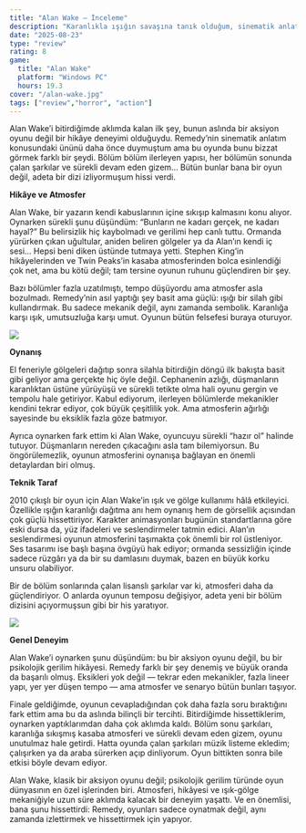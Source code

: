 ```yaml
---
title: "Alan Wake — İnceleme"
description: "Karanlıkla ışığın savaşına tanık olduğum, sinematik anlatımıyla dizi gibi akan, unutulmaz bir gerilim deneyimi. Alan Wake, Remedy’nin oyuncuya hissettirmeyi başardığı nadir yapımlardan biri."
date: "2025-08-23"
type: "review"
rating: 8
game:
  title: "Alan Wake"
  platform: "Windows PC"
  hours: 19.3
cover: "/alan-wake.jpg"
tags: ["review","horror", "action"]
---
```


Alan Wake’i bitirdiğimde aklımda kalan ilk şey, bunun aslında bir aksiyon oyunu değil bir hikâye deneyimi olduğuydu. Remedy’nin sinematik anlatım konusundaki ününü daha önce duymuştum ama bu oyunda bunu bizzat görmek farklı bir şeydi. Bölüm bölüm ilerleyen yapısı, her bölümün sonunda çalan şarkılar ve sürekli devam eden gizem… Bütün bunlar bana bir oyun değil, adeta bir dizi izliyormuşum hissi verdi.

**Hikâye ve Atmosfer**

Alan Wake, bir yazarın kendi kabuslarının içine sıkışıp kalmasını konu alıyor. Oynarken sürekli şunu düşündüm: “Bunların ne kadarı gerçek, ne kadarı hayal?” Bu belirsizlik hiç kaybolmadı ve gerilimi hep canlı tuttu. Ormanda yürürken çıkan uğultular, aniden beliren gölgeler ya da Alan’ın kendi iç sesi… Hepsi beni diken üstünde tutmaya yetti. Stephen King’in hikâyelerinden ve Twin Peaks’in kasaba atmosferinden bolca esinlendiği çok net, ama bu kötü değil; tam tersine oyunun ruhunu güçlendiren bir şey.

Bazı bölümler fazla uzatılmıştı, tempo düşüyordu ama atmosfer asla bozulmadı. Remedy’nin asıl yaptığı şey basit ama güçlü: ışığı bir silah gibi kullandırmak. Bu sadece mekanik değil, aynı zamanda sembolik. Karanlığa karşı ışık, umutsuzluğa karşı umut. Oyunun bütün felsefesi buraya oturuyor.

<img className="rounded-md" src="http://localhost:3000/game-shots/20250820211106_1.jpg"/>

**Oynanış**

El feneriyle gölgeleri dağıtıp sonra silahla bitirdiğin döngü ilk bakışta basit gibi geliyor ama gerçekte hiç öyle değil. Cephanenin azlığı, düşmanların karanlıktan üstüne yürüyüşü ve sürekli tetikte olma hali oyunu gergin ve tempolu hale getiriyor. Kabul ediyorum, ilerleyen bölümlerde mekanikler kendini tekrar ediyor, çok büyük çeşitlilik yok. Ama atmosferin ağırlığı sayesinde bu eksiklik fazla göze batmıyor.

Ayrıca oynarken fark ettim ki Alan Wake, oyuncuyu sürekli “hazır ol” halinde tutuyor. Düşmanların nereden çıkacağını asla tam bilemiyorsun. Bu öngörülemezlik, oyunun atmosferini oynanışa bağlayan en önemli detaylardan biri olmuş.

**Teknik Taraf**

2010 çıkışlı bir oyun için Alan Wake’in ışık ve gölge kullanımı hâlâ etkileyici. Özellikle ışığın karanlığı dağıtma anı hem oynanış hem de görsellik açısından çok güçlü hissettiriyor. Karakter animasyonları bugünün standartlarına göre eski dursa da, yüz ifadeleri ve seslendirmeler tatmin edici. Alan’ın seslendirmesi oyunun atmosferini taşımakta çok önemli bir rol üstleniyor. Ses tasarımı ise başlı başına övgüyü hak ediyor; ormanda sessizliğin içinde sadece rüzgârı ya da bir su damlasını duymak, bazen en büyük korku unsuru olabiliyor.

Bir de bölüm sonlarında çalan lisanslı şarkılar var ki, atmosferi daha da güçlendiriyor. O anlarda oyunun temposu değişiyor, adeta yeni bir bölüm dizisini açıyormuşsun gibi bir his yaratıyor.

<img className="rounded-md" src="http://localhost:3000/game-shots/20250816210936_1.jpg"/>

**Genel Deneyim**

Alan Wake’i oynarken şunu düşündüm: bu bir aksiyon oyunu değil, bu bir psikolojik gerilim hikâyesi. Remedy farklı bir şey denemiş ve büyük oranda da başarılı olmuş. Eksikleri yok değil — tekrar eden mekanikler, fazla lineer yapı, yer yer düşen tempo — ama atmosfer ve senaryo bütün bunları taşıyor.

Finale geldiğimde, oyunun cevapladığından çok daha fazla soru bıraktığını fark ettim ama bu da aslında bilinçli bir tercihti. Bitirdiğimde hissettiklerim, oynarken yaptıklarımdan daha çok aklımda kaldı. Bölüm sonu şarkıları, karanlığa sıkışmış kasaba atmosferi ve sürekli devam eden gizem, oyunu unutulmaz hale getirdi. Hatta oyunda çalan şarkıları müzik listeme ekledim; çalışırken ya da araba sürerken açıp dinliyorum. Oyun bittikten sonra bile etkisi böyle devam ediyor.

Alan Wake, klasik bir aksiyon oyunu değil; psikolojik gerilim türünde oyun dünyasının en özel işlerinden biri. Atmosferi, hikâyesi ve ışık-gölge mekaniğiyle uzun süre aklımda kalacak bir deneyim yaşattı. Ve en önemlisi, bana şunu hissettirdi: Remedy, oyunları sadece oynatmak değil, aynı zamanda izlettirmek ve hissettirmek için yapıyor.